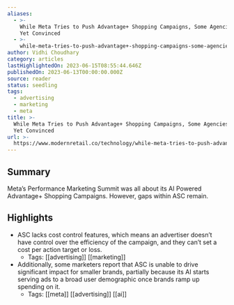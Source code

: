 ```yaml
---
aliases:
  - >-
    While Meta Tries to Push Advantage+ Shopping Campaigns, Some Agencies Aren’t
    Yet Convinced
  - >-
    while-meta-tries-to-push-advantage+-shopping-campaigns-some-agencies-aren’t-yet-convinced
author: Vidhi Choudhary
category: articles
lastHighlightedOn: 2023-06-15T08:55:44.646Z
publishedOn: 2023-06-13T00:00:00.000Z
source: reader
status: seedling
tags:
  - advertising
  - marketing
  - meta
title: >-
  While Meta Tries to Push Advantage+ Shopping Campaigns, Some Agencies Aren’t
  Yet Convinced
url: >-
  https://www.modernretail.co/technology/while-meta-tries-to-push-advantage-shopping-campaigns-some-agencies-arent-yet-convinced/
---
```

## Summary

Meta’s Performance Marketing Summit was all about its AI Powered Advantage+ Shopping Campaigns. However, gaps within ASC remain.

## Highlights

- ASC lacks cost control features, which means an advertiser doesn’t have control over the efficiency of the campaign, and they can’t set a cost per action target or loss.
    - Tags: [[advertising]] [[marketing]]
- Additionally, some marketers report that ASC is unable to drive significant impact for smaller brands, partially because its AI starts serving ads to a broad user demographic once brands ramp up spending on it.
    - Tags: [[meta]] [[advertising]] [[ai]]
